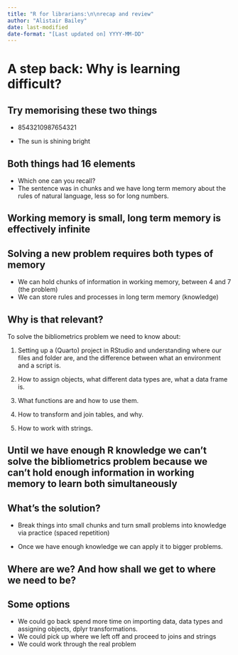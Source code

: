 ```yaml
---
title: "R for librarians:\n\nrecap and review"
author: "Alistair Bailey"
date: last-modified
date-format: "[Last updated on] YYYY-MM-DD" 
---
```


# [A step back:]{.vonrestoff} Why is learning difficult? {.center}

## [Try memorising these two things]{.vonrestoff} {.center}

-   8543210987654321

-   The sun is shining bright

## [Both things had 16 elements]{.vonrestoff} {.center}

::: incremental
-   Which one can you recall?
-   The sentence was in chunks and we have long term memory about the rules of natural language, less so for long numbers.
:::

## [Working memory is small,]{.vonrestoff} long term memory is effectively infinite {.center}

## [Solving a new problem requires both types of memory]{.vonrestoff} {.center}

::: incremental
-   We can hold chunks of information in working memory, between 4 and 7 (the problem)
-   We can store rules and processes in long term memory (knowledge)
:::

## [Why is that relevant?]{.vonrestoff}

To solve the bibliometrics problem we need to know about:

1.  Setting up a (Quarto) project in RStudio and understanding where our files and folder are, and the difference between what an environment and a script is.

2.  How to assign objects, what different data types are, what a data frame is.

3.  What functions are and how to use them.

4.  How to transform and join tables, and why.

5.  How to work with strings.

## Until we have enough R knowledge we can't solve the bibliometrics problem because we can't hold enough information in working memory to learn both simultaneously {.center}

## [What's the solution?]{.vonrestoff} {.center}

-   Break things into small chunks and turn small problems into knowledge via practice (spaced repetition)

-   Once we have enough knowledge we can apply it to bigger problems.

## Where are we? And how shall we get to where we need to be? {.center}

## [Some options]{.vonrestoff} {.center}

+ We could go back spend more time on importing data, data types and assigning objects, dplyr transformations.
+ We could pick up where we left off and proceed to joins and strings
+ We could work through the real problem
